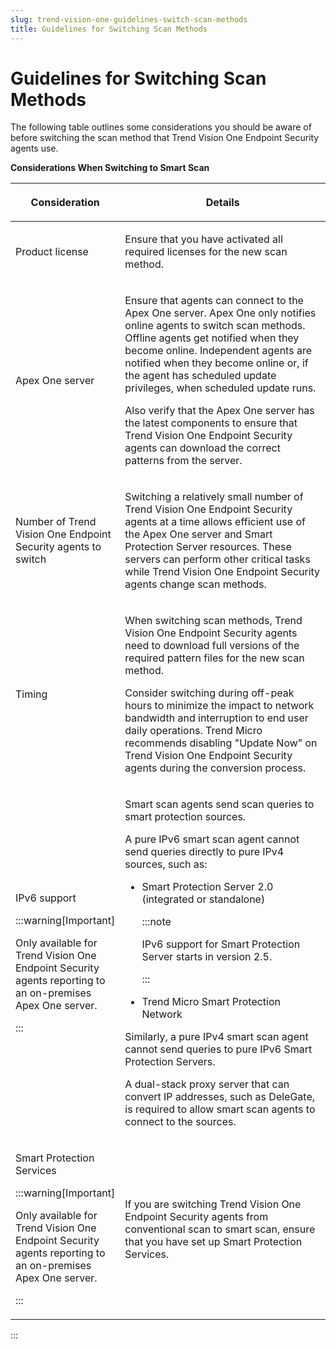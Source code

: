 ```yaml
---
slug: trend-vision-one-guidelines-switch-scan-methods
title: Guidelines for Switching Scan Methods
---
```

# Guidelines for Switching Scan Methods

The following table outlines some considerations you should be aware of before switching the scan method that Trend Vision One Endpoint Security agents use.

**Considerations When Switching to Smart Scan**

<table>
<colgroup>
<col style="width: 28%" />
<col style="width: 71%" />
</colgroup>
<thead>
<tr>
<th><p>Consideration</p></th>
<th><p>Details</p></th>
</tr>
</thead>
<tbody>
<tr>
<td><p>Product license</p></td>
<td><p>Ensure that you have activated all required licenses for the new scan method.</p></td>
</tr>
<tr>
<td><p>Apex One server</p></td>
<td><p>Ensure that agents can connect to the Apex One server. Apex One only notifies online agents to switch scan methods. Offline agents get notified when they become online. Independent agents are notified when they become online or, if the agent has scheduled update privileges, when scheduled update runs.</p>
<p>Also verify that the Apex One server has the latest components to ensure that Trend Vision One Endpoint Security agents can download the correct patterns from the server.</p></td>
</tr>
<tr>
<td><p>Number of Trend Vision One Endpoint Security agents to switch</p></td>
<td><p>Switching a relatively small number of Trend Vision One Endpoint Security agents at a time allows efficient use of the Apex One server and Smart Protection Server resources. These servers can perform other critical tasks while Trend Vision One Endpoint Security agents change scan methods.</p></td>
</tr>
<tr>
<td><p>Timing</p></td>
<td><p>When switching scan methods, Trend Vision One Endpoint Security agents need to download full versions of the required pattern files for the new scan method.</p>
<p>Consider switching during off-peak hours to minimize the impact to network bandwidth and interruption to end user daily operations. Trend Micro recommends disabling "Update Now" on Trend Vision One Endpoint Security agents during the conversion process.</p></td>
</tr>
<tr>
<td><p>IPv6 support</p>


:::warning[Important]

<p>Only available for Trend Vision One Endpoint Security agents reporting to an on-premises Apex One server.</p>


:::

</td>
<td><p>Smart scan agents send scan queries to smart protection sources.</p>
<p>A pure IPv6 smart scan agent cannot send queries directly to pure IPv4 sources, such as:</p>
<ul>
<li><p>Smart Protection Server 2.0 (integrated or standalone)</p>


:::note

<p>IPv6 support for Smart Protection Server starts in version 2.5.</p>


:::

</li>
<li><p>Trend Micro Smart Protection Network</p></li>
</ul>
<p>Similarly, a pure IPv4 smart scan agent cannot send queries to pure IPv6 Smart Protection Servers.</p>
<p>A dual-stack proxy server that can convert IP addresses, such as DeleGate, is required to allow smart scan agents to connect to the sources.</p></td>
</tr>
<tr>
<td><p>Smart Protection Services</p>


:::warning[Important]

<p>Only available for Trend Vision One Endpoint Security agents reporting to an on-premises Apex One server.</p>


:::

</td>
<td><p>If you are switching Trend Vision One Endpoint Security agents from conventional scan to smart scan, ensure that you have set up Smart Protection Services.</p></td>
</tr>
</tbody>
</table>
:::
